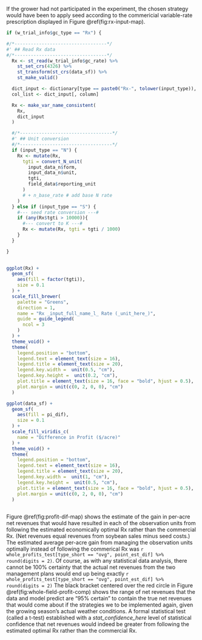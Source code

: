 
If the grower had not participated in the experiment, the chosen strategy would have been to apply seed according to the commericial variable-rate prescription displayed in Figure \@ref(fig:rx-input-map).

```r
  
if (w_trial_info$gc_type == "Rx") {

#/*----------------------------------*/
#' ## Read Rx data
#/*----------------------------------*/
  Rx <- st_read(w_trial_info$gc_rate) %>% 
    st_set_crs(4326) %>% 
    st_transform(st_crs(data_sf)) %>%
    st_make_valid()

  dict_input <- dictionary[type == paste0("Rx-", tolower(input_type)), ]
  col_list <- dict_input[, column]

  Rx <- make_var_name_consistent(
    Rx, 
    dict_input 
  )

  #/*----------------------------------*/
  #' ## Unit conversion
  #/*----------------------------------*/
  if (input_type == "N") {
    Rx <- mutate(Rx, 
      tgti = convert_N_unit(
        input_data_n$form, 
        input_data_n$unit, 
        tgti, 
        field_data$reporting_unit
      ) 
      # + n_base_rate # add base N rate
    )
  } else if (input_type == "S") {
    #--- seed rate conversion ---#
    if (any(Rx$tgti > 10000)){
      #--- convert to K ---#
      Rx <- mutate(Rx, tgti = tgti / 1000)
    }
  }

}
  
```

```r
ggplot(Rx) +
  geom_sf(
    aes(fill = factor(tgti)),
    size = 0.1
  ) +
  scale_fill_brewer(
    palette = "Greens",
    direction = 1,
    name = "Rx _input_full_name_l_ Rate (_unit_here_)",
    guide = guide_legend(
      ncol = 3
    )
  ) +
  theme_void() +
  theme(
    legend.position = "bottom",
    legend.text = element_text(size = 16),
    legend.title = element_text(size = 20),
    legend.key.width =  unit(0.5, "cm"),
    legend.key.height =  unit(0.2, "cm"),
    plot.title = element_text(size = 16, face = "bold", hjust = 0.5),
    plot.margin = unit(c(0, 2, 0, 0), "cm") 
  ) 

```
```r
ggplot(data_sf) +
  geom_sf(
    aes(fill = pi_dif),
    size = 0.1
  ) +
  scale_fill_viridis_c(
    name = "Difference in Profit ($/acre)"
  ) +
  theme_void() +
  theme(
    legend.position = "bottom",
    legend.text = element_text(size = 16),
    legend.title = element_text(size = 20),
    legend.key.width =  unit(1, "cm"),
    legend.key.height =  unit(0.5, "cm"),
    plot.title = element_text(size = 16, face = "bold", hjust = 0.5),
    plot.margin = unit(c(0, 2, 0, 0), "cm") 
  ) 
  
```

Figure \@ref(fig:profit-dif-map) shows the estimate of the gain in per-acre net revenues that would have resulted in each of the observation units from following the estimated economically optimal Rx rather than the commercial Rx.  (Net revenues equal revenues from soybean sales minus seed costs.) The estimated average per-acre gain from managing the observation units optimally instead of following the commerical Rx was  `r whole_profits_test[type_short == "ovg", point_est_dif] %>% round(digits = 2)`. Of course, as with any statistical data analysis, there cannot be 100% certainty that the actual net revenues from the two management plans would end up being exactly `r whole_profits_test[type_short == "ovg", point_est_dif] %>% round(digits = 2)` The black bracket centered over the red circle in Figure \@ref(fig:whole-field-profit-comp) shows the range of net revenues that the data and model predict are “95% certain” to contain the true net revenues that would come about if the strategies we to be implemented again, given the growing season's actual weather conditions. A formal statistical test (called a t-test) established with a _stat_confidence_here_ level of statistical confidence that net revenues would indeed be greater from following the estimated optimal Rx rather than the commercial Rx.

